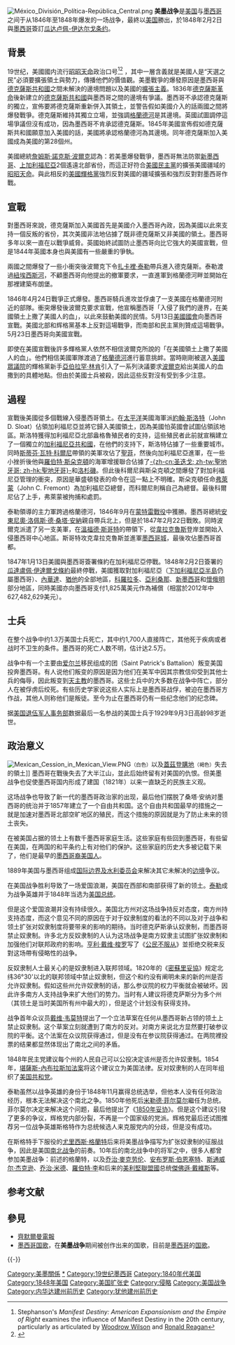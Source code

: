 {{refimprove|time=2014-08-18T21:19:53+00:00}}
{{Expand language|en}}
{{NoteTA
|G1=USState
}}
{{Infobox military conflict
|conflict = 美墨战争<br>Mexican–American War<br>Intervención estadounidense en México 
|partof = |campaign = ww
|image = [[File:Batalla_de_Sacramento.jpg|140px]][[File:Battle_of_Churubusco2.jpg|140pxpx]][[File:Chapultepec.jpg|140px]][[File:Nebel_Mexican_War_12_Scott_in_Mexico_City.jpg|140px]]
|caption ='''由上左顺时针：'''萨克拉门托河战役、丘鲁武斯科战役、查普尔特佩克战役、[[温菲尔德·斯科特|温菲尔德·斯科特]]进军墨西哥城
|date = 1846年4月25日–1848年2月2日<br />（{{Age in years, months, weeks and days|month1=04|day1=25|year1=1846|month2=02|day2=02|year2=1848}}）
|place = 德克萨斯、新墨西哥、加利福尼亚；墨西哥北部、中部和东部；墨西哥城
|result = 美国胜利
* 簽訂[[瓜达卢佩-伊达尔戈条约|瓜达卢佩-伊达尔戈条约]]
* 墨西哥承认[[德克萨斯州|德克萨斯]]等地区独立；墨西哥同德克萨斯之间的[[得克萨斯革命|冲突]]结束。
* 美國政府給予墨西哥1,825萬美元作為補償
|territory = [[墨西哥割让地|墨西哥割让地]]
|combatant2 = {{flagicon|Mexico|1823}} [[墨西哥合众国_(1824–1864)|墨西哥]]
|combatant1 = {{flag|United States|1846}}<br/>{{nowrap|{{flagicon image|1stBearFlag.svg}} [[加利福尼亚共和国|加利福尼亚共和国]]}}（1846年）
|commander1 = {{flagdeco|United States|1845}} [[詹姆斯·诺克斯·波尔克|詹姆斯·K·波尔克]]<br/>{{flagdeco|United States|1845}} [[温菲尔德·斯科特|温菲尔德·斯科特]]<br/> {{flagdeco|United States|1845}} [[扎卡里·泰勒|扎卡里·泰勒]]<br/>{{flagicon image|1stBearFlag.svg}} 威廉·B·艾德
|commander2 = {{flagdeco|Mexico|1823}} [[安东尼奥·洛佩斯·德·桑塔·安纳|安东尼奥·洛佩斯·德·桑塔·安纳]]
|strength1 = '''1846年：'''8,613員<ref>{{citation|title=The American Army in the Mexican War: An Overview|url=http://www.pbs.org/kera/usmexicanwar/war/american_army.html|date=March 14, 2006|publisher=PBS|accessdate=May 13, 2012}}</ref> <br>'''1848年：'''32,000員士兵<br>59,000員民兵<ref>{{citation|title=The U.S.-Mexican War: Some Statistics|url=http://www.dmwv.org/mexwar/mwstats.htm|date=2004-08-07|publisher=Descendants of Mexican War Veterans|accessdate=May 13, 2012}}</ref>
|strength2 = 约34,000–60,000員士兵<ref>{{citation|title=The Organization of the Mexican Army|url=http://www.pbs.org/kera/usmexicanwar/war/mexican_army.html|date=March 14, 2006|publisher=PBS|accessdate=May 13, 2012}}</ref>
|casualties2 = 约16,000員士兵
|casualties1 = 13,283員士兵<br>（1,733人阵亡）<ref>[https://www.dmdc.osd.mil/dcas/pages/report_principal_wars.xhtml Official DOD data] {{webarchive|url=https://web.archive.org/web/20140228202255/https://www.dmdc.osd.mil/dcas/pages/report_principal_wars.xhtml |date=2014-02-28 }}</ref>
}}
{{Campaignbox 美墨戰爭}}
{{Campaignbox 美墨衝突（1845年－1920年）}}
[[File:México_División_Política-República_Central.png|right]]
'''美墨战争'''是[[美国|美国]]与[[墨西哥|墨西哥]]之间于从1846年至1848年爆发的一场战争，最終以[[美国|美国]]勝出，於1848年2月2日與[[墨西哥|墨西哥]]簽訂[[瓜达卢佩-伊达尔戈条约|瓜达卢佩-伊达尔戈条约]]。

== 背景 ==
19世纪，美國國内流行[[昭昭天命|昭昭天命]]政治口号<ref>Stephanson's ''Manifest Destiny: American Expansionism and the Empire of Right'' examines the influence of Manifest Destiny in the 20th century, particularly as articulated by [[Woodrow_Wilson|Woodrow Wilson]] and [[罗纳德·里根|Ronald Reagan]]</ref><ref>{{cite book|author=Robert J. Miller|title=Native America, Discovered And Conquered: Thomas Jefferson, Lewis & Clark, And Manifest Destiny|url=https://books.google.com/books?id=ccnP7tWU7hwC&pg=PA120|year=2006|publisher=Greenwood|page=120}}</ref>
，其中一層含義就是美國人是“天選之民”必須要擴張領土與勢力，傳播他們的價值觀。美墨戰爭的爆發原因是墨西哥與[[德克薩斯共和國|德克薩斯共和國]]之間未解決的邊境問題以及美國的[[擴張主義|擴張主義]]。1836年[[德克薩斯革命|德克薩斯革命]]後新建立的[[德克薩斯共和國|德克薩斯共和國]]與墨西哥之間的邊境有爭議。墨西哥不承認德克薩斯的獨立，宣佈要將德克薩斯重新併入其領土，並警告假如美國介入的話兩國之間將爆發戰爭。德克薩斯維持其獨立立場，並強調[[格蘭德河|格蘭德河]]是其邊境。英國試圖調停這場爭議但沒有成功，因為墨西哥不肯承認德克薩斯。1845年美國宣佈假如德克薩斯共和國願意加入美國的話，美國將承認格蘭德河為其邊境。同年德克薩斯加入美國成為美國的第28個州。

美國總統[[詹姆斯·諾克斯·波爾克|詹姆斯·諾克斯·波爾克]]認為：若美墨爆發戰爭，墨西哥無法防禦[[新墨西哥州|新墨西哥]]、[[上加利福尼亞省|上加利福尼亞]]2個遙遠北部省份，而這正好符合[[美國民主黨|美國民主黨]]的擴張美國疆域的[[昭昭天命|昭昭天命]]。與此相反的[[美國輝格黨|美國輝格黨]]強烈反對美國的疆域擴張和強烈反對對墨西哥作戰。

== 宣戰 ==
對墨西哥來說，德克薩斯加入美國首先是美國介入墨西哥內政，因為美國以此來支持一個反叛的省份，其次美國非法地佔據了既非德克薩斯又非美國的領土。墨西哥多年以來一直在以戰爭威脅。英國始終試圖防止墨西哥向比它強大的美國宣戰，但是1844年英國本身也與美國有一些嚴重的爭執。

兩國之間爆發了一些小衝突後波爾克下令[[扎卡裡·泰勒|扎卡裡·泰勒]]帶兵進入德克薩斯。泰勒渡過[[紐埃西斯河|紐埃西斯河]]，不顧墨西哥向他提出的撤軍要求，一直進軍到格蘭德河畔並開始在那裡建築布朗堡。

1846年4月24日戰爭正式爆發。墨西哥騎兵進攻並俘虜了一支美國在格蘭德河附近的部隊。衝突爆發後波爾克要求宣戰，他宣稱墨西哥「入侵了我們的邊界，在美國領土上撒了美國人的血」，以此來鼓動美國的民情。5月13日[[美國國會|美國國會]]向墨西哥宣戰。美國北部和辉格黨基本上反對這場戰爭，而南部和民主黨則贊成這場戰爭。5月23日墨西哥向美國宣戰。

即使在美國宣戰後許多輝格黨人依然不相信波爾克所說的「在美國領土上撒了美國人的血」。他們相信美國軍隊渡過了[[格蘭德河|格蘭德河]]進行蓄意挑衅。當時剛剛被選入[[美國眾議院|美國眾議院]]的輝格黨新手[[亞伯拉罕·林肯|亞伯拉罕·林肯]]引入了一系列決議要求[[波爾克|波爾克]]給出美國人的血撒到的具體地點。但由於美國士兵被殺，因此這些反對沒有受到多少注意。

== 過程 ==
宣戰後美國從多個戰線入侵墨西哥領土。在[[太平洋|太平洋]]美國海軍派[[約翰·斯洛特|約翰·斯洛特]]（John D. Sloat）佔領加利福尼亞並將它歸入美國領土，因為美國怕英國會試圖佔領該地區。斯洛特獲得加利福尼亞北部盎格魯殖民者的支持，這些殖民者此前就宣稱建立了一個獨立的[[加利福尼亞共和國|加利福尼亞共和國]]，在他們的支持下，斯洛特佔據了一些重要城市。同時[[斯蒂芬·瓦特·科爾尼|斯蒂芬·瓦特·科爾尼]]帶領的美軍攻佔了[[聖菲_(新墨西哥州)|聖菲]]，然後向加利福尼亞進軍，在一些小挫折後他與[[羅伯特·斯朵克頓|羅伯特·斯朵克頓]]的海軍增援聯合佔據了[[聖地牙哥_(加利福尼亞州)|-{zh-cn:圣迭戈; zh-tw:聖地牙哥; zh-hk:聖地牙哥}-]]和[[洛杉磯|洛杉磯]]。但此後科爾尼與斯朵克頓之間爆發了對加利福尼亞管理的衝突，原因是華盛頓發表的命令在這一點上不明確。斯朵克頓任命[[弗萊蒙|弗萊蒙]]（John C. Fremont）為加利福尼亞總督，而科爾尼則稱自己為總督。最後科爾尼佔了上手，弗萊蒙被拘捕和處罰。

泰勒領導的主力軍跨過格蘭德河，1846年9月在[[蒙特雷戰役|蒙特雷戰役]]中獲勝。墨西哥總統[[安東尼奧·洛佩斯·德·桑塔·安納|安東尼奧·洛佩斯·德·桑塔·安納]]親自帶兵北上，但是於1847年2月22日戰敗。同時波爾克派遣了另一支美軍，在[[溫福德·斯哥特|溫福德·斯哥特]]的帶領下，從[[韋拉克魯斯|韋拉克魯斯]]登岸並開始入侵墨西哥中心地區。斯哥特攻克韋拉克魯斯並進軍[[墨西哥城|墨西哥城]]，最後攻佔墨西哥首都。

1847年1月13日美國與墨西哥簽署條約在加利福尼亞停戰。1848年2月2日簽署的[[瓜達盧佩·伊達爾戈條約|瓜達盧佩·伊達爾戈條約]]最終停戰，美國獲取對加利福尼亞（[[下加利福尼亞半島|下加利福尼亞半島]]仍屬墨西哥）、[[內華達州|內華達]]、[[猶他州|猶他]]的全部地區，[[科羅拉多州|科羅拉多]]、[[亞利桑那州|亞利桑那]]、[[新墨西哥|新墨西哥]]和[[懷俄明州|懷俄明]]部分地區，同時美國亦向墨西哥支付1,825萬美元作為補償（相當於2012年中627,482,629美元）。

== 士兵 ==
在整个战争中约1.3万美国士兵死亡，其中约1,700人直接阵亡，其他死于疾病或者战时不卫生的条件。墨西哥的死亡人数不明，估计达2.5万。

战争中有一个主要由[[爱尔兰|爱尔兰]]移民组成的团{{le|聖帕特里克大隊|Saint Patrick's Battalion}}（Saint Patrick's Battalion）叛变美国投奔墨西哥。有人说他们叛变的原因是因为他们在美军中因其宗教信仰受到其他士兵的侮辱，因此叛变到[[天主教|天主教]]的墨西哥。这些士兵中的大多数在战争中阵亡，部分人在被俘虏后绞死。有些历史学家说这些人实际上是墨西哥战俘，被迫在墨西哥方作战，其他人则称他们是叛徒。至今为止在墨西哥仍有一些纪念他们的纪念碑。

据[[美国退伍军人事务部|美国退伍军人事务部]]数据最后一名参战的美国士兵于1929年9月3日高龄98岁逝世。

== 政治意义 ==
[[Image:Mexican_Cession_in_Mexican_View.PNG|thumb]]<small>（白色）</small>以及[[蓋茲登購地|蓋茲登購地]]<small>（褐色）</small>失去的領土]]
{{南北戰爭導火線}}
墨西哥在戰後失去了大半江山，並此后始终留有对美国的仇恨。但美墨战争也促使墨西哥国内形成了建国（1821年）以来一直缺乏的民族主义观。

这场战争也导致了新一代的墨西哥政治家的出现，最后他们摆脱了桑塔·安纳对墨西哥的统治并于1857年建立了一个自由共和国。这个自由共和国最早的措施之一就是加速对墨西哥北部空旷地区的殖民，而这个措施的原因就是为了防止未来的领土丧失。

在被美国占据的领土上有数千墨西哥家庭生活。这些家庭有些回到墨西哥，有些留在美国，在两国的和平条约上有对他们的保护。这些家庭的历史大多被记载下来了，他们是最早的[[墨西哥裔美国人|墨西哥裔美国人]]。

1889年美国与墨西哥组成[[国际边界及水利委员会|国际边界及水利委员会]]来解决其它未解决的[[美墨邊境|边境]]争议。

在美国战争胜利导致了一场爱国浪潮，美国在西部和南部获得了新的领土。[[扎卡里·泰勒|泰勒]]成为战争英雄并于1848年当选为[[美国总统|美国总统]]。

但是这个爱国浪潮并没有持续很久。美国北方州对这场战争持反对态度，南方州持支持态度，而这个意见不同的原因在于对于奴隶制度的看法的不同以及对于战争和领土扩张对奴隶制度将要带来的影响的期待。当时德克萨斯承认奴隶制，而墨西哥禁止奴隶制。许多北方反奴隶制的人认为这场战争是南方奴隶主试图扩张奴隶制和加强他们对联邦政府的影响。[[亨利·戴维·梭罗|亨利·戴维·梭罗]]写了《[[公民不服从_(梭罗)|公民不服从]]》並拒绝交税来反對这场帶有侵略性的战争。

反奴隶制人士最关心的是奴隶制进入联邦领域。1820年的《[[密蘇里妥協|密蘇里妥協]]》规定北纬36°30'以北的联邦领域中禁止奴隶制，但这个和约没有阐明未来的新的州是否允许奴隶制。假如这些州允许奴隶制的话，那么参议院的权力平衡就会被破坏。因此许多南方人支持战争来扩大他们的势力。当时有人建议将德克萨斯分为多个州（其领土是当时美国所有州中最大的），但是这个计划没有获得支持。

战争首年众议员[[戴维·韦莫特|戴维·韦莫特]]提出了一个立法草案在任何从墨西哥新占领的领土上禁止奴隶制。这个草案立刻就遭到了南方的反对。对南方来说北方显然要打破参议院的平衡。这个法案在众议院获得通过，但是没有在参议院获得通过。在两院裡投票的结果都显然体现出了南北之间的矛盾。

1848年民主党建议每个州的人民自己可以公投决定该州是否允许奴隶制。1854年，[[堪薩斯-內布拉斯加法案|堪薩斯-內布拉斯加法案]]将这个建议立为美国法律。反对奴隶制的人在同年组织了[[美国共和党|美国共和党]]。

泰勒虽然以战争英雄的身份于1848年11月赢得总统选举，但他本人没有任何政治经历，根本无法解决这个南北之争。1850年他死后[[米勒德·菲尔莫尔|米勒德·菲尔莫尔]]繼任为总统。菲尔莫尔决定来解决这个问题，最后他提出了《[[1850年妥协|1850年妥协]]》。但是这个建议引發了更多的争议，辉格党内部分裂，不再是一个国家级的党派。辉格党最后还试图推荐另一位战争英雄斯格特作为总统候选人来克服党内的分歧，但是没有成功。

在斯格特手下服役的[[尤里西斯·格蘭特|尤里西斯·格蘭特]]后来将美墨战争描写为扩张奴隶制的征服战争，因此是美国[[南北战争|南北战争]]的前奏。10年后的南北战争中的将军之中，很多人都曾参加美墨战争：前述的格蘭特，以及[[乔治·麥克劳伦|乔治·麥克劳伦]]、[[安布罗斯·伯恩塞特|安布罗斯·伯恩塞特]]、[[斯通威尔·杰克逊|斯通威尔·杰克逊]]、[[乔治·米德|乔治·米德]]、[[羅伯特·李|羅伯特·李]]和后来的[[美利堅聯盟國|美利堅聯盟國]]总统[[傑佛遜·戴維斯|傑佛遜·戴維斯]]等。

== 参考文献 ==
{{Reflist|2}}

== 參見 ==
*[[齊默爾曼電報|齊默爾曼電報]]
*[[墨西哥国歌|墨西哥国歌]]，在'''美墨战争'''期间被创作出来的国歌，目前是[[墨西哥|墨西哥]]的[[国歌|国歌]]。
{{-}}
{{American conflicts}}
[[Category:美墨關係|Category:美墨關係]]
[[Category:美墨战争|*]]
[[Category:19世纪墨西哥|Category:19世纪墨西哥]]
[[Category:1840年代美国|Category:1840年代美国]]
[[Category:1848年美国|Category:1848年美国]]
[[Category:美国扩张史|Category:美国扩张史]]
[[Category:侵略|Category:侵略]]
[[Category:美国战争|Category:美国战争]]
[[Category:内华达建州前历史|Category:内华达建州前历史]]
[[Category:犹他建州前历史|Category:犹他建州前历史]]